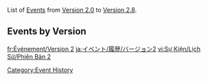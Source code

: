 {{CustomTabs
|tab1 = Events
|tab2 = History
|tab3 = Rewards
}}
{{HistoryTabs|Event/History}}
List of [[Event]]s from [[Version 2.0]] to [[Version 2.8]].

==Events by Version==
{{Events by Version Tables|2}}

[[Category:Event History]]

[[fr:Événement/Version 2]]
[[ja:イベント/履歴/バージョン2]]
[[vi:Sự Kiện/Lịch Sử/Phiên Bản 2]]